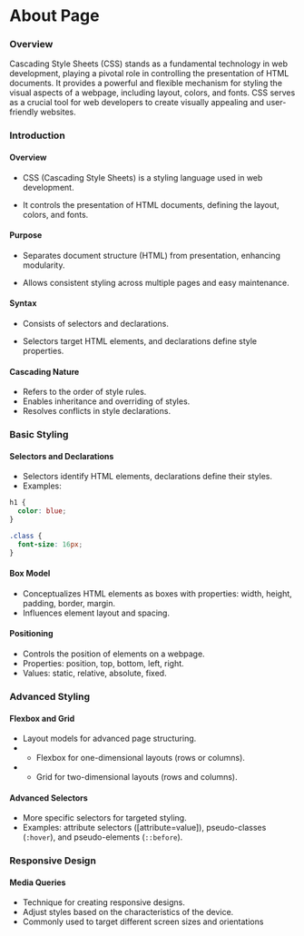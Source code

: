 # About Page


### Overview

Cascading Style Sheets (CSS) stands as a fundamental technology in web development, playing a pivotal role in controlling the presentation of HTML documents. It provides a powerful and flexible mechanism for styling the visual aspects of a webpage, including layout, colors, and fonts. CSS serves as a crucial tool for web developers to create visually appealing and user-friendly websites.

<Steps>

### Introduction

#### Overview

- CSS (Cascading Style Sheets) is a styling language used in web development.

- It controls the presentation of HTML documents, defining the layout, colors, and fonts.

#### Purpose

- Separates document structure (HTML) from presentation, enhancing modularity.

- Allows consistent styling across multiple pages and easy maintenance.

#### Syntax

- Consists of selectors and declarations.

- Selectors target HTML elements, and declarations define style properties.

#### Cascading Nature

- Refers to the order of style rules.
- Enables inheritance and overriding of styles.
- Resolves conflicts in style declarations.

### Basic Styling

#### Selectors and Declarations

- Selectors identify HTML elements, declarations define their styles.
- Examples:

```css
h1 {
  color: blue;
}
```

```css
.class {
  font-size: 16px;
}
```

#### Box Model

- Conceptualizes HTML elements as boxes with properties: width, height, padding, border, margin.
- Influences element layout and spacing.

#### Positioning

- Controls the position of elements on a webpage.
- Properties: position, top, bottom, left, right.
- Values: static, relative, absolute, fixed.

### Advanced Styling

#### Flexbox and Grid

- Layout models for advanced page structuring.
- - Flexbox for one-dimensional layouts (rows or columns).
- - Grid for two-dimensional layouts (rows and columns).

#### Advanced Selectors

- More specific selectors for targeted styling.
- Examples: attribute selectors ([attribute=value]), pseudo-classes (`:hover`), and pseudo-elements (`::before`).

### Responsive Design

#### Media Queries

- Technique for creating responsive designs.
- Adjust styles based on the characteristics of the device.
- Commonly used to target different screen sizes and orientations

</Steps>
